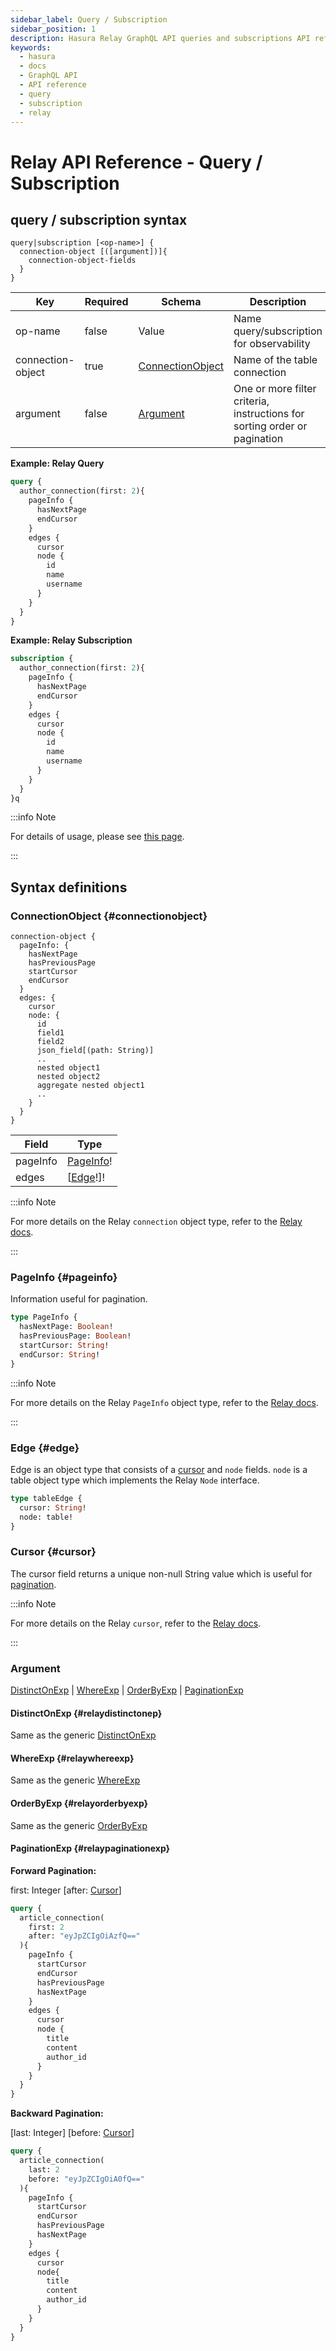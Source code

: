 ```yaml
---
sidebar_label: Query / Subscription
sidebar_position: 1
description: Hasura Relay GraphQL API queries and subscriptions API reference
keywords:
  - hasura
  - docs
  - GraphQL API
  - API reference
  - query
  - subscription
  - relay
---
```


# Relay API Reference - Query / Subscription

## **query** / **subscription** syntax

```none
query|subscription [<op-name>] {
  connection-object [([argument])]{
    connection-object-fields
  }
}
```

| Key               | Required | Schema                                | Description                                                               |
|-------------------|----------|---------------------------------------|---------------------------------------------------------------------------|
| op-name           | false    | Value                                 | Name query/subscription for observability                                 |
| connection-object | true     | [ConnectionObject](#connectionobject) | Name of the table connection                                              |
| argument          | false    | [Argument](#argument)                 | One or more filter criteria, instructions for sorting order or pagination |

**Example: Relay Query**

```graphql
query {
  author_connection(first: 2){
    pageInfo {
      hasNextPage
      endCursor
    }
    edges {
      cursor
      node {
        id
        name
        username
      }
    }
  }
}
```

**Example: Relay Subscription**

```graphql
subscription {
  author_connection(first: 2){
    pageInfo {
      hasNextPage
      endCursor
    }
    edges {
      cursor
      node {
        id
        name
        username
      }
    }
  }
}q
```

:::info Note

For details of usage, please see [this page](/graphql/core/databases/postgres/schema/relay-schema.mdx).

:::

## Syntax definitions

### ConnectionObject {#connectionobject}

```none
connection-object {
  pageInfo: {
    hasNextPage
    hasPreviousPage
    startCursor
    endCursor
  }
  edges: {
    cursor
    node: {
      id
      field1
      field2
      json_field[(path: String)]
      ..
      nested object1
      nested object2
      aggregate nested object1
      ..
    }
  }
}
```

| Field    | Type                   |
|----------|------------------------|
| pageInfo | [PageInfo](#pageinfo)! |
| edges    | \[[Edge](#edge)!\]!    |

:::info Note

For more details on the Relay `connection` object type, refer to the
[Relay docs](https://relay.dev/graphql/connections.htm#sec-Connection-Types).

:::

### PageInfo {#pageinfo}

Information useful for pagination.

```graphql
type PageInfo {
  hasNextPage: Boolean!
  hasPreviousPage: Boolean!
  startCursor: String!
  endCursor: String!
}
```

:::info Note

For more details on the Relay `PageInfo` object type, refer to the
[Relay docs](https://relay.dev/graphql/connections.htm#sec-undefined.PageInfo).

:::

### Edge {#edge}

Edge is an object type that consists of a [cursor](#cursor) and `node`
fields. `node` is a table object type which implements the Relay `Node`
interface.

```graphql
type tableEdge {
  cursor: String!
  node: table!
}
```

### Cursor {#cursor}

The cursor field returns a unique non-null String value which is useful
for [pagination](#paginationexp).

:::info Note

For more details on the Relay `cursor`, refer to the [Relay docs](https://relay.dev/graphql/connections.htm#sec-Cursor).

:::

### Argument

<div class="parsed-literal">

[DistinctOnExp](#distinctonexp) | [WhereExp](#whereexp) |
[OrderByExp](#orderbyexp) | [PaginationExp](#paginationexp)

</div>

#### DistinctOnExp {#relaydistinctonep}

Same as the generic [DistinctOnExp](/graphql/core/api-reference/graphql-api/query.mdx#distinctonexp)

#### WhereExp {#relaywhereexp}

Same as the generic [WhereExp](/graphql/core/api-reference/graphql-api/query.mdx#whereexp)

#### OrderByExp {#relayorderbyexp}

Same as the generic [OrderByExp](/graphql/core/api-reference/graphql-api/query.mdx#orderbyexp)

#### PaginationExp {#relaypaginationexp}

**Forward Pagination:**

<div class="parsed-literal">

first: Integer \[after: [Cursor](#cursor)\]

</div>

```graphql
query {
  article_connection(
    first: 2
    after: "eyJpZCIgOiAzfQ=="
  ){
    pageInfo {
      startCursor
      endCursor
      hasPreviousPage
      hasNextPage
    }
    edges {
      cursor
      node {
        title
        content
        author_id
      }
    }
  }
}
```

**Backward Pagination:**

<div class="parsed-literal">

\[last: Integer\] \[before: [Cursor](#cursor)\]

</div>

```graphql
query {
  article_connection(
    last: 2
    before: "eyJpZCIgOiA0fQ=="
  ){
    pageInfo {
      startCursor
      endCursor
      hasPreviousPage
      hasNextPage
    }
    edges {
      cursor
      node{
        title
        content
        author_id
      }
    }
  }
}
```
